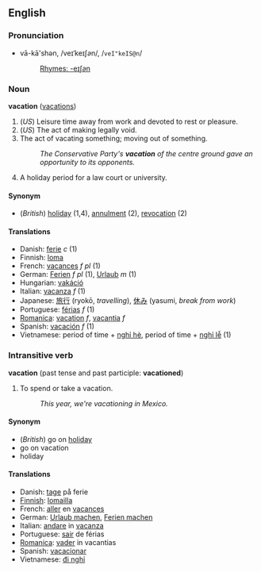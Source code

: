 ==English==

=== Pronunciation ===
*vā-kā'shən, /veɪˈkeɪʃ''ə''n/, /<tt>veI"keIS@n</tt>/
*:[[Rhymes:English:-eɪʃən|Rhymes: -eɪʃ''ə''n]]

===Noun===
'''vacation''' ([[vacations]])

#(''US'') Leisure time away from work and devoted to rest or pleasure.
#(''US'') The act of making legally void. 
#The act of vacating something; moving out of something.
#: ''The Conservative Party's '''vacation''' of the centre ground gave an opportunity to its opponents.''
#A holiday period for a law court or university. 

<!--====Usage Note====
Definition 4 is found throughout the English-speaking world; definition 1 is restricted to the United States.-->
<!-- not true! vacation and holiday are virtually synonyms in at least Australia -->

====Synonym====
*(''British'') [[holiday]] (1,4), [[annulment]] (2), [[revocation]] (2)

====Translations====
*Danish: [[ferie]] ''c'' (1)
*Finnish: [[loma]]
*French: [[vacances]] ''f pl'' (1)
*German: [[Ferien]] ''f pl'' (1), [[Urlaub]] ''m'' (1)
*Hungarian: [[vakáció]]
*Italian: [[vacanza]] ''f'' (1)
*Japanese: [[旅行]] (ryok&#333;, ''travelling''), [[休み]] (yasumi, ''break from work'')
*Portuguese: [[férias]] ''f'' (1)
*[[Romanica]]: [[vacation]] ''f'', [[vacantia]] ''f''
*Spanish: [[vacación]] ''f'' (1)
*Vietnamese: period of time + [[nghỉ hè]], period of time + [[nghỉ lễ]] (1)

===Intransitive verb===
'''vacation''' (past tense and past participle: '''vacationed''')

#To spend or take a vacation.
#:''This year, we're vacationing in Mexico.''

====Synonym====
*(''British'') go on [[holiday]]
*go on vacation
*holiday

====Translations====
*Danish: [[tage]] på ferie
*[[Finnish]]: [[lomailla]]
*French: [[aller]] en [[vacance]]s
*German: [[Urlaub machen]], [[Ferien machen]]
*Italian: [[andare]] in [[vacanza]]
*Portuguese: [[sair]] de férias
*[[Romanica]]: [[vader]] in vacantias
*Spanish: [[vacacionar]]
*Vietnamese: [[đi nghỉ]]
